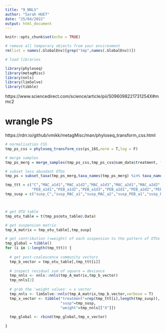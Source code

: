 ```yaml
---
title: "9_NNLS"
author: "Sarah HUET"
date: "25/04/2022"
output: html_document
---
```


```r
knitr::opts_chunk$set(echo = TRUE)

# remove all temporary objects from your environment
rm(list = names(.GlobalEnv)[grep("tmp",names(.GlobalEnv))])

# load libraries

library(phyloseq)
library(metagMisc)
library(nnls)
library(limSolve)
library(tibble)

```

https://www.sciencedirect.com/science/article/pii/S096098221731254X#mmc2

# wrangle PS

https://rdrr.io/github/vmikk/metagMisc/man/phyloseq_transform_css.html

```r

# normalisation CSS
tmp_ps_css = phyloseq_transform_css(ps_16S,norm = T,log = F)

# merge samples
tmp_ps_merg = merge_samples(tmp_ps_css,tmp_ps_css@sam_data$treatment, fun = sum)

# subset less abundant OTUs
tmp_ps = subset_taxa(tmp_ps_merg,taxa_names(tmp_ps_merg) %in% taxa_names(ps_16S_fltr))


```

```r

tmp_ttt = c("C","MAC_a1d1","MAC_a1d2","MAC_a1d3","MAC_a2d1","MAC_a2d2","MAC_a2d3",
            "PEB_a1d1","PEB_a1d2","PEB_a1d3","PEB_a2d1","PEB_a2d2","PEB_a2d3")
tmp_susp = c("susp_C","susp_MAC_a1","susp_MAC_a2","susp_PEB_a1","susp_PEB_a2")



# get OTU table
tmp_otu_table = t(tmp_ps@otu_table@.Data)

# get suspension matrix
tmp_A_matrix = tmp_otu_table[,tmp_susp]

# get contribution (=weight) of each suspension to the pattern of OTUs observed in each of the colaescence outcome
tmp_global = tibble()
for (i in 1:length(tmp_ttt)) {
  
  # get post-coalescence community vectors
  tmp_b_vector = tmp_otu_table[,tmp_ttt[i]]
  
  # inspect residual sum of square = deviance
  tmp_nnls <- nnls::nnls(tmp_A_matrix,tmp_b_vector)
  tmp_nnls[2]
  
  # grab the 'weight values' = x vector
  tmp_nnls <- limSolve::nnls(tmp_A_matrix,tmp_b_vector,verbose = T)
  tmp_x_vector <- tibble("treatment"=rep(tmp_ttt[i],length(tmp_susp)),
                         "susp"=tmp_susp,
                         "weight"=tmp_nnls[["X"]])
  
  tmp_global <- rbind(tmp_global,tmp_x_vector)
  
}

```

